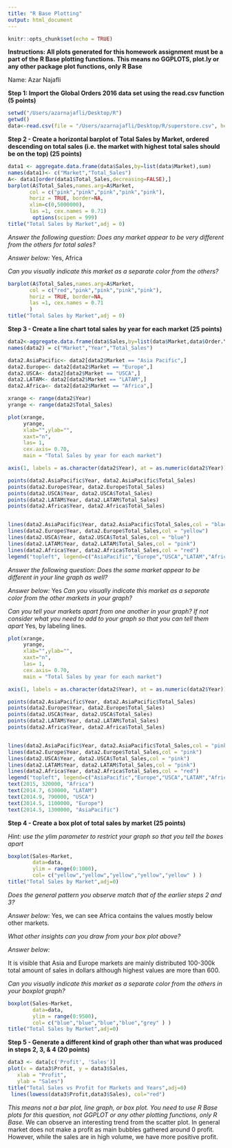 ```yaml
---
title: "R Base Plotting"
output: html_document
---
```


```r
knitr::opts_chunk$set(echo = TRUE)
```

**Instructions: All plots generated for this homework assignment must be a part of the R Base plotting functions. This means no GGPLOTS, plot.ly or any other package plot functions, only R Base**


Name: Azar Najafli


**Step 1: Import the Global Orders 2016 data set using the read.csv function (5 points)**

```r
setwd("/Users/azarnajafli/Desktop/R")
getwd()
data<-read.csv(file = "/Users/azarnajafli/Desktop/R/superstore.csv", header = T)

```

**Step 2 - Create a horizontal barplot of Total Sales by Market, ordered descending on total sales (i.e. the market with highest**
**total sales should be on the top) (25 points)**
```r
data1 <- aggregate.data.frame(data$Sales,by=list(data$Market),sum)
names(data1)<- c("Market","Total_Sales")
A<- data1[order(data1$Total_Sales,decreasing=FALSE),]
barplot(A$Total_Sales,names.arg=A$Market,
       col = c("pink","pink","pink","pink","pink"),
       horiz = TRUE, border=NA,
       xlim=c(0,5000000),
       las =1, cex.names = 0.71)
        options(scipen = 999)
title("Total Sales by Market",adj = 0)
```

*Answer the following question: Does any market appear to be very different from the others for total sales?*

*Answer below:*
Yes, Africa

*Can you visually indicate this market as a separate color from the others?*
```r
barplot(A$Total_Sales,names.arg=A$Market,
       col = c("red","pink","pink","pink","pink"),
       horiz = TRUE, border=NA,
       las =1, cex.names = 0.71
       )
title("Total Sales by Market",adj = 0)
```


**Step 3 - Create a line chart total sales by year for each market (25 points)**

```r
data2<-aggregate.data.frame(data$Sales,by=list(data$Market,data$Order.Year),sum)
names(data2) = c("Market","Year","Total_Sales")

data2.AsiaPacific<- data2[data2$Market == "Asia Pacific",]
data2.Europe<- data2[data2$Market == "Europe",]
data2.USCA<- data2[data2$Market == "USCA",]
data2.LATAM<- data2[data2$Market == "LATAM",]
data2.Africa<- data2[data2$Market == "Africa",]

xrange <- range(data2$Year) 
yrange <- range(data2$Total_Sales) 

plot(xrange, 
     yrange, 
     xlab="",ylab="",
     xaxt="n",
     las= 1,
     cex.axis= 0.70,
     main = "Total Sales by year for each market")

axis(1, labels = as.character(data2$Year), at = as.numeric(data2$Year))

points(data2.AsiaPacific$Year, data2.AsiaPacific$Total_Sales)
points(data2.Europe$Year, data2.Europe$Total_Sales)
points(data2.USCA$Year, data2.USCA$Total_Sales)
points(data2.LATAM$Year, data2.LATAM$Total_Sales)
points(data2.Africa$Year, data2.Africa$Total_Sales)


lines(data2.AsiaPacific$Year, data2.AsiaPacific$Total_Sales,col = "black")
lines(data2.Europe$Year, data2.Europe$Total_Sales,col = "yellow")
lines(data2.USCA$Year, data2.USCA$Total_Sales,col = "blue")
lines(data2.LATAM$Year, data2.LATAM$Total_Sales,col = "pink")
lines(data2.Africa$Year, data2.Africa$Total_Sales,col = "red")
legend("topleft", legend=c("AsiaPacific","Europe","USCA","LATAM","Africa"), lwd=c(5,5), col=c("black","yellow","blue","pink","red"))
```
*Answer the following question: Does the same market appear to be different in your line graph as well?*

*Answer below:*
Yes
*Can you visually indicate this market as a separate color from the other markets in your graph?*

*Can you tell your markets apart from one another in your graph? If not consider what you need to add to your graph so that you can tell them apart*
Yes, by labeling lines.

```r
plot(xrange, 
     yrange, 
     xlab="",ylab="",
     xaxt="n",
     las= 1,
     cex.axis= 0.70,
     main = "Total Sales by year for each market")

axis(1, labels = as.character(data2$Year), at = as.numeric(data2$Year))

points(data2.AsiaPacific$Year, data2.AsiaPacific$Total_Sales)
points(data2.Europe$Year, data2.Europe$Total_Sales)
points(data2.USCA$Year, data2.USCA$Total_Sales)
points(data2.LATAM$Year, data2.LATAM$Total_Sales)
points(data2.Africa$Year, data2.Africa$Total_Sales)


lines(data2.AsiaPacific$Year, data2.AsiaPacific$Total_Sales,col = "pink")
lines(data2.Europe$Year, data2.Europe$Total_Sales,col = "pink")
lines(data2.USCA$Year, data2.USCA$Total_Sales,col = "pink")
lines(data2.LATAM$Year, data2.LATAM$Total_Sales,col = "pink")
lines(data2.Africa$Year, data2.Africa$Total_Sales,col = "red")
legend("topleft", legend=c("AsiaPacific","Europe","USCA","LATAM","Africa"), lwd=c(5,5), col=c("pink","pink","pink","pink","red"))
text(2015, 320000, "Africa")
text(2014.7, 630000, "LATAM")
text(2014.9, 790000, "USCA")
text(2014.5, 1100000, "Europe")
text(2014.5, 1300000, "AsiaPacific")

```


**Step 4 - Create a box plot of total sales by market (25 points)**

*Hint: use the ylim parameter to restrict your graph so that you tell the boxes apart*

```r
boxplot(Sales~Market,
        data=data,
        ylim = range(0:1000),
        col= c("yellow","yellow","yellow","yellow","yellow" ) )
title("Total Sales by Market",adj=0)
```

*Does the general pattern you observe match that of the earlier steps 2 and 3?*

*Answer below:*
Yes, we can see Africa contains the values mostly below other markets.


*What other insights can you draw from your box plot above?*

*Answer below:*

It is visible that Asia and Europe markets are mainly distributed 100-300k total amount of sales in dollars although highest values are more than 600.

*Can you visually indicate this market as a separate color from the others in your boxplot graph?*



```r
boxplot(Sales~Market,
        data=data,
        ylim = range(0:9500),
        col= c("blue","blue","blue","blue","grey" ) )
title("Total Sales by Market",adj=0)
```

**Step 5 - Generate a different kind of graph other than what was produced in steps 2, 3, & 4 (20 points)** 

```r
data3 <- data[c('Profit', 'Sales')]
plot(x = data3$Profit, y = data3$Sales,
   xlab = "Profit",
   ylab = "Sales")
title("Total Sales vs Profit for Markets and Years",adj=0)
 lines(lowess(data3$Profit,data3$Sales), col="red")
```
*This means not a bar plot, line graph, or box plot. You need to use R Base plots for this question, not GGPLOT or any other plotting functions, only R Base.* 
We can observe an interesting trend from the scatter plot. In general market does not make a profit as main bubbles gathered around 0 profit. However, while the sales are in high volume, we have more positive profit.






